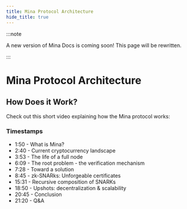 ```yaml
---
title: Mina Protocol Architecture
hide_title: true
---
```



:::note

A new version of Mina Docs is coming soon! This page will be rewritten.

:::

# Mina Protocol Architecture

## How Does it Work?

Check out this short video explaining how the Mina protocol works:

<ResponsiveVideo src="https://www.youtube-nocookie.com/embed/eWVGATxEB6M?start=100&enablejsapi=1&rel=0" />

### Timestamps

- 1:50 - What is Mina?
- 2:40 - Current cryptocurrency landscape
- 3:53 - The life of a full node
- 6:09 - The root problem - the verification mechanism
- 7:28 - Toward a solution
- 8:45 - zk-SNARks: Unforgeable certificates
- 15:31 - Recursive composition of SNARKs
- 18:50 - Upshots: decentralization & scalability
- 20:45 - Conclusion
- 21:20 - Q&A
